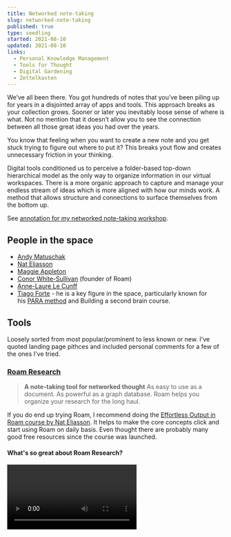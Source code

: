 ```yaml
---
title: Networked note-taking
slug: networked-note-taking
published: true
type: seedling
started: 2021-08-10
updated: 2021-08-10
links:
  - Personal Knowledge Management
  - Tools for Thought
  - Digital Gardening
  - Zettelkasten
---
```


We’ve all been there. You got hundreds of notes that you’ve been piling up for years in a disjointed array of apps and tools. This approach breaks as your collection grows. Sooner or later you inevitably loose sense of where is what. Not no mention that it doesn’t allow you to see the connection between all those great ideas you had over the years.

You know that feeling when you want to create a new note and you get stuck trying to figure out where to put it? This breaks yout flow and creates unnecessary friction in your thinking.

Digital tools conditioned us to perceive a folder-based top-down hierarchical model as the only way to organize information in our virtual workspaces. There is a more organic approach to capture and manage your endless stream of ideas which is more aligned with how our minds work. A method that allows structure and connections to surface themselves from the bottom up.

See [annotation for my networked note-taking workshop](/courses/intro-to-networked-note-taking/).


## People in the space

- [Andy Matuschak](https://andymatuschak.org/)
- [Nat Eliasson](https://www.nateliason.com/)
- [Maggie Appleton](https://maggieappleton.com/)
- [Conor White-Sullivan](https://twitter.com/conaw) (founder of Roam)
- [Anne-Laure Le Cunff](https://twitter.com/anthilemoon?lang=en)
- [Tiago Forte](https://fortelabs.co/) - he is a key figure in the space, particularly known for his [PARA method](https://fortelabs.co/blog/para/) and Building a second brain course.



## Tools

Loosely sorted from most popular/prominent to less known or new. I've quoted landing page pithces and included personal comments for a few of the ones I've tried.

### [Roam Research](https://roamresearch.com/)

> **A note-taking tool for networked thought**
As easy to use as a document. As powerful as a graph database.
Roam helps you organize your research for the long haul.

If you do end up trying Roam, I recommend doing the [Effortless Output in Roam course by Nat Eliasson](https://www.effortlessoutput.com/). It helps to make the core concepts click and start using Roam on daily basis. Even thought there are probably many good free resources since the course was launched. 

#### What's so great about Roam Research?

<Video url="https://www.youtube.com/watch?v=syKAar8ZD-U" />
A good primer into underlaying concepts of Roam and what makes it different.





### [Obsidian](https://obsidian.md/)

> **A second brain, for you, forever.**
Obsidian is a powerful knowledge base on top of  a local folder of plain text Markdown files.

Wonderful native experience. Privacy-oriented and is closer to a traditional markdown style. Extensible with a very active comunity and a healthy plugin/DIY ecosystem.


### [LogSeq](https://logseq.com/)
Closest open-source clone of Roam Research. Uses markdown as a backend. It plays nicely with Obsidian and the developers seem eger and active.

> **A privacy-first, open-source knowledge base.**
Logseq is a joyful, open-source outliner that works on top of local plain-text Markdown and Org-mode files. Use it to write, organize and share your thoughts, keep your to-do list, and build your own digital garden.


### [Athens](https://github.com/athensresearch/athens)
An open-source self-hosted Roam clone, recently pivoted to focus on collaborative knowledge curation for researchers.


### [Notebag](https://notebag.app/)
> **Organize your notes without getting distracted.**
Notebag is a fully keyboard-compatible note taking app that links all your knowledge and gets out of your way

Lightweight and easy-to-use. A solo indie developer project.


### [Hypernote](https://hypernote.io/)

> Hypernote is a **text-first**, **always-ready**, **two-way-linked** online notebook.We believe that Hypernote’s unique mechanic makes it the second best tool, after your own brain, to collect and connect any kind of information.

Used to be free access. Now it seems to be in private beta.


### [Innos Note](https://innos.io/)
> We believe there should be an alternative to traditional knowledge management and content sharing, so we created Innos. Innos is designed to foster a culture of innovation, creativity, and connections. It equips curious minds with the right content creation tools to inspire and connect ideas.

### [Thunk](https://www.thunknotes.com/)

> Thunk helps creators publish more. We created Thunk to make it easier for you to see patterns in your thinking, which means you’ll never run out of ideas. One-click publishing makes it easier than ever to share your content with the world (or whoever you want to see it).



## References

Start with the book [How to Take Smart Notes](https://www.goodreads.com/en/book/show/34507927) by Sönke Ahrens. The first few chapters give you enough material to completely change how you approach note-taking.


-   [Evergreen note-writing as fundamental unit of knowledge work](https://notes.andymatuschak.org/z3SjnvsB5aR2ddsycyXofbYR7fCxo7RmKW2be?stackedNotes=z6cFzJWgj9vZpnrQsjrZ8yCNREzCTgyFeVZTb&stackedNotes=z4SDCZQeRo4xFEQ8H4qrSqd68ucpgE6LU155C&stackedNotes=z4Rrmh17vMBbauEGnFPTZSK3UmdsGExLRfZz1)

-   [20VC: HOW ROAM RESEARCH ANALYSE PRODUCT DESIGN, TEAM-BUILDING, THE FUTURE OF COLLABORATION TOOLS & APPLYING TESLA GO-TO-MARKET TO ROAM WITH CONOR WHITE-SULLIVAN, FOUNDER & CEO @ ROAM RESEARCH](https://thetwentyminutevc.com/conorwhitesullivan/)
